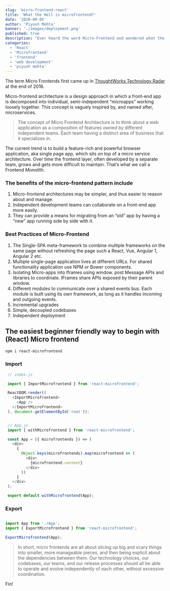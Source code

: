 ```yaml
---
slug: 'micro-frontend-react'
title: 'What the Hell is microfrontend?'
date: '2020-09-05'
author: 'Piyush Mehta'
banner: './images/deployment.png'
published: true
description: "Ever heard the word Micro-Frontend and wondered what the hell is that? Today you'll know all about it!"
categories:
  - 'React'
  - 'Microfrontend'
  - 'frontend'
  - 'web development'
  - 'piyush mehta'
---
```




The term Micro Frontends first came up in <a target="__blank" href="https://www.thoughtworks.com/radar/techniques/micro-frontends">ThoughtWorks Technology Radar</a> at the end of 2016.

Micro-frontend architecture is a design approach in which a front-end app is decomposed into individual, semi-independent “microapps” working loosely together.
This concept is vaguely inspired by, and named after, microservices.



>The concept of Micro Frontend Architecture is to think about a web application as a composition of features owned by different independent teams. Each team having a distinct area of business that it specializes in.

The current trend is to build a feature-rich and powerful browser application, aka single page app, which sits on top of a micro service architecture. Over time the frontend layer, often developed by a separate team, grows and gets more difficult to maintain. That’s what we call a Frontend Monolith.

### The benefits of the micro-frontend pattern include

1. Micro-frontend architectures may be simpler, and thus easier to reason about and manage.
1. Independent development teams can collaborate on a front-end app more easily.
1. They can provide a means for migrating from an “old” app by having a “new” app running side by side with it.

### Best Practices of Micro-Frontend

1. The Single-SPA meta-framework to combine multiple frameworks on the same page without refreshing the page such a React, Vue, Angular 1, Angular 2 etc.
1. Multiple single-page application lives at different URLs. For shared functionality application use NPM or Bower components.
1. Isolating Micro-apps into Iframes using window. post Message APIs and libraries to coordinate. IFrames share APIs exposed by their parent window.
1. Different modules to communicate over a shared events bus. Each module is built using its own framework, as long as it handles incoming and outgoing events.
1. Incremental upgrades
1. Simple, decoupled codebases
1. Independent deployment


## The easiest beginner friendly way to begin with (React) Micro frontend

```bash
npm i react-microfrontend
```

### Import

```javascript
 // index.js

 import { ImportMicrofrontend } from 'react-microfrontend';

 ReactDOM.render((
   <ImportMicrofrontend>
     <App />
   </ImportMicrofrontend>
 ), document.getElementById('root'));


 // App.js
 import { withMicrofrontend } from 'react-microfrontend';

 const App = ({ microfrontends }) => (
   <div>
     {
       Object.keys(microfrontends).map(microfrontend => (
         <div>
           {microfrontend.content}
         </div>
       ))
     }
   </div>
 );

 export default withMicrofrontend(App);
```

### Export

```javascript

import App from './App';
import { ExportMicrofrontend } from 'react-microfrontend';

ExportMicrofrontend(App);

```

>In short, micro frontends are all about slicing up big and scary things into smaller, more manageable pieces, and then being explicit about the dependencies between them. Our technology choices, our codebases, our teams, and our release processes should all be able to operate and evolve independently of each other, without excessive coordination.






Fin!
